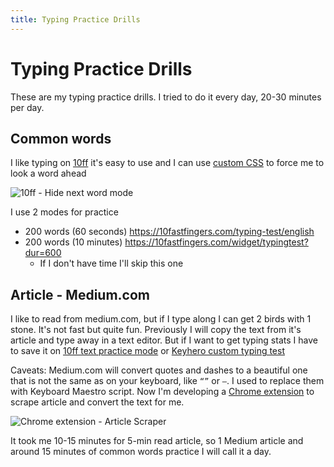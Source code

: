 ```yaml
---
title: Typing Practice Drills
---
```


# Typing Practice Drills

These are my typing practice drills. I tried to do it every day, 20-30 minutes per day.

## Common words

I like typing on [10ff](https://10fastfingers.com) it's easy to use and I can use [custom CSS](https://github.com/narze/userscripts/tree/master/userstyles#styles) to force me to look a word ahead

![10ff - Hide next word mode](https://github.com/narze/userscripts/raw/master/userstyles/10fastfingers-hidenextword.gif)

I use 2 modes for practice

- 200 words (60 seconds) https://10fastfingers.com/typing-test/english
- 200 words (10 minutes) https://10fastfingers.com/widget/typingtest?dur=600
  - If I don't have time I'll skip this one

## Article - Medium.com

I like to read from medium.com, but if I type along I can get 2 birds with 1 stone. It's not fast but quite fun.
Previously I will copy the text from it's article and type away in a text editor. But if I want to get typing stats I have to save it on [10ff text practice mode](https://10fastfingers.com/text-practice) or [Keyhero custom typing test](https://www.keyhero.com/custom-typing-test/)

Caveats: Medium.com will convert quotes and dashes to a beautiful one that is not the same as on your keyboard, like `“”` or `—`. I used to replace them with Keyboard Maestro script. Now I'm developing a [Chrome extension](https://github.com/narze/article-scraper-web-extension) to scrape article and convert the text for me.

![Chrome extension - Article Scraper](/images/typing-practice-drills/article-scraper.jpg)

It took me 10-15 minutes for 5-min read article, so 1 Medium article and around 15 minutes of common words practice I will call it a day.
